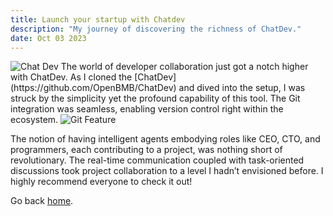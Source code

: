 ```yaml
---
title: Launch your startup with Chatdev
description: "My journey of discovering the richness of ChatDev."
date: Oct 03 2023
---
```



<img src={https://github.com/OpenBMB/ChatDev/raw/main/misc/logo1.png} alt="Chat Dev" />
The world of developer collaboration just got a notch higher with ChatDev. As I cloned the [ChatDev](https://github.com/OpenBMB/ChatDev) and dived into the setup, 
I was struck by the simplicity yet the profound capability of this tool. The Git integration was seamless, enabling version control right within the ecosystem. 
<img src={https://github.com/OpenBMB/ChatDev/raw/main/misc/github.png} alt="Git Feature" />

The notion of having intelligent agents embodying roles like CEO, CTO, and programmers, each contributing to a project, was nothing short of revolutionary. 
The real-time communication coupled with task-oriented discussions took project collaboration to a level I hadn’t envisioned before. I highly recommend everyone to check it out!

Go back [home](/).